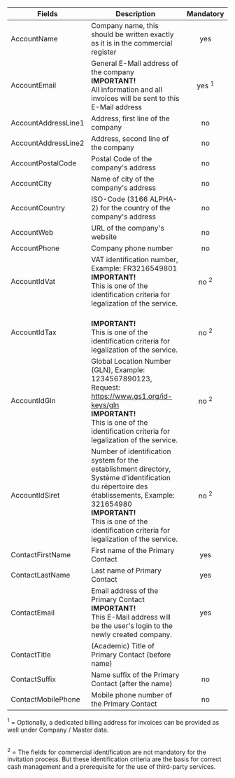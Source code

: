 
| Fields | Description                                                                                                                         | Mandatory |
|------------------------|-------------------------------------------------------------------------------------------------------------------------------------|:---------:|
| AccountName            | Company name, this should be written exactly as it is in the commercial register                                                    | yes       |
| AccountEmail           | General E-Mail address of the company<br />**IMPORTANT!**<br />All information and all invoices will be sent to this E-Mail address | yes <sup>1</sup>        |
| AccountAddressLine1    | Address, first line of the company                                                                                                  | no        |
| AccountAddressLine2    | Address, second line of the company                                                                                                 | no        |
| AccountPostalCode      | Postal Code of the company's address                                                                                                             | no         |
| AccountCity            | Name of city of the company's address                                                                                               | no        |
| AccountCountry         | ISO-Code (3166 ALPHA-2) for the country of the company's address                                                                                                                | no        |
| AccountWeb             | URL of the company's website                                                                                                        | no        |
| AccountPhone           | Company phone number                                                                                                                | no        |
| AccountIdVat           | VAT identification number, Example: FR3216549801 <br />**IMPORTANT!**<br />This is one of the identification criteria for legalization of the service.                              |no <sup>2</sup>      |
| AccountIdTax           | <br />**IMPORTANT!**<br />This is one of the identification criteria for legalization of the service.                              |no <sup>2</sup>      |
| AccountIdGln           | Global Location Number (GLN), Example: 1234567890123, Request: https://www.gs1.org/id-keys/gln <br />**IMPORTANT!**<br />This is one of the identification criteria for legalization of the service.                              |no <sup>2</sup>      |
| AccountIdSiret         | Number of identification system for the establishment directory, Système d’identification du répertoire des établissements, Example: 321654980<br />**IMPORTANT!**<br />This is one of the identification criteria for legalization of the service.                              |no <sup>2</sup>      |
| ContactFirstName       | First name of the Primary Contact                                                                                                   | yes       |
| ContactLastName        | Last name of Primary Contact                                                                                                        | yes       |
| ContactEmail           | Email address of the Primary Contact<br />**IMPORTANT!**<br />This E-Mail address will be the user's login to the newly created company. | yes       |
| ContactTitle           | (Academic) Title of Primary Contact (before name)  
| ContactSuffix          | Name suffix of the Primary Contact (after the name)                                                                                    | no        |
| ContactMobilePhone     | Mobile phone number of the Primary Contact                                                                                          | no        |

<sup>1</sup> = Optionally, a dedicated billing address for invoices can be provided as well under Company / Master data.  
<br/>

<sup>2</sup> = The fields for commercial identification are not mandatory for the invitation process. But these identification criteria are the basis for correct cash management and a prerequisite for the use of third-party services.  
